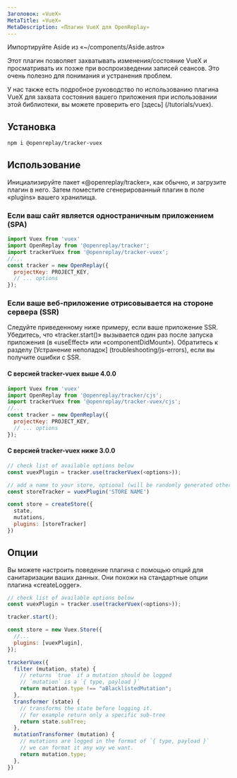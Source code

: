 ```yaml
---
Заголовок: «VueX»
MetaTitle: «VueX»
MetaDescription: «Плагин VueX для OpenReplay»
---
```

Импортируйте Aside из «~/components/Aside.astro»

Этот плагин позволяет захватывать изменения/состояние VueX и просматривать их позже при воспроизведении записей сеансов. Это очень полезно для понимания и устранения проблем.

<Aside type="tip">
У нас также есть подробное руководство по использованию плагина VueX для захвата состояния вашего приложения при использовании этой библиотеки, вы можете проверить его [здесь] (/tutorials/vuex).
</Aside>

## Установка


```bash
npm i @openreplay/tracker-vuex
```


## Использование

Инициализируйте пакет «@openreplay/tracker», как обычно, и загрузите плагин в него. Затем поместите сгенерированный плагин в поле «plugins» вашего хранилища.

### Если ваш сайт является одностраничным приложением (SPA)


```js
import Vuex from 'vuex'
import OpenReplay from '@openreplay/tracker';
import trackerVuex from '@openreplay/tracker-vuex';
//...
const tracker = new OpenReplay({
  projectKey: PROJECT_KEY,
  // ... options 
});
```


### Если ваше веб-приложение отрисовывается на стороне сервера (SSR)

Следуйте приведенному ниже примеру, если ваше приложение SSR. Убедитесь, что «tracker.start()» вызывается один раз после запуска приложения (в «useEffect» или «componentDidMount»). Обратитесь к разделу [Устранение неполадок] (troubleshooting/js-errors), если вы получите ошибки с SSR.

#### С версией tracker-vuex выше 4.0.0


```js
import Vuex from 'vuex'
import OpenReplay from '@openreplay/tracker/cjs';
import trackerVuex from '@openreplay/tracker-vuex/cjs';
//...
const tracker = new OpenReplay({
  projectKey: PROJECT_KEY,
  // ... options
});
```


#### С версией tracker-vuex ниже 3.0.0


```js
// check list of available options below
const vuexPlugin = tracker.use(trackerVuex(<options>)); 

// add a name to your store, optional (will be randomly generated otherwise)
const storeTracker = vuexPlugin('STORE NAME') 

const store = createStore({
  state,
  mutations,
  plugins: [storeTracker]
})
```


## Опции

Вы можете настроить поведение плагина с помощью опций для санитаризации ваших данных. Они похожи на стандартные опции плагина «createLogger».


```js
// check list of available options below
const vuexPlugin = tracker.use(trackerVuex(<options>));  

tracker.start();

const store = new Vuex.Store({
  //...
  plugins: [vuexPlugin],
});
```

```js
trackerVuex({
  filter (mutation, state) {
    // returns `true` if a mutation should be logged
    // `mutation` is a `{ type, payload }`
    return mutation.type !== "aBlacklistedMutation";
  },
  transformer (state) {
    // transforms the state before logging it.
    // for example return only a specific sub-tree
    return state.subTree;
  },
  mutationTransformer (mutation) {
    // mutations are logged in the format of `{ type, payload }`
    // we can format it any way we want.
    return mutation.type;
  },
})
```
